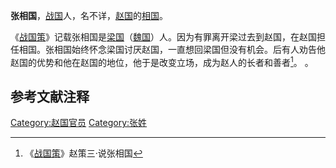 '''张相国'''，[[战国|战国]]人，名不详，[[赵国|赵国]]的[[相国|相国]]。

《[[战国策|战国策]]》记载张相国是[[梁国|梁国]]（[[魏国|魏国]]）人。因为有罪离开梁过去到赵国，在赵国担任相国。张相国始终怀念梁国讨厌赵国，一直想回梁国但没有机会。后有人劝告他赵国的优势和他在赵国的地位，他于是改变立场，成为赵人的长者和善者<ref>《[[战国策|战国策]]》赵策三·说张相国</ref>。
。
==参考文献注释==
{{Reflist}}
{{wikisource|戰國策/卷20|战国策·赵策三}}
[[Category:赵国官员|Category:赵国官员]]
[[Category:张姓|Category:张姓]]